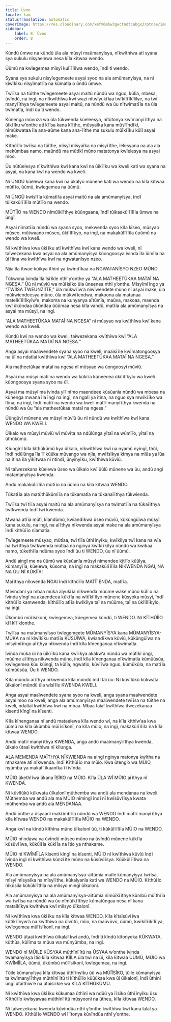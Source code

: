 ```yaml
---
title: Ũvoo
locale: kam
statusTranslation: automatic
coverImage: https://res.cloudinary.com/xmfm6mhw3gwctndtcubgx2rptnae/image/upload/v1740337243/small_cover_educacion_fundamental_a051170f1c.webp
sidebar:
    label: 8. Ũvoo
    order: 8
---
```

Kũndũ ũmwe na kũndũ ũla ala mũsyĩ maũmanyĩsya, nĩkwĩthĩwa atĩ syana sya sukulu nĩsyaelewa nesa kĩla kĩtwaa wendo.

Ũũmũ na kwĩegemea mĩsyĩ kulĩĩlĩlwa wendo, ĩndĩ ti wendo.

Syana sya sukulu nĩsyĩegemeete asyai syoo na ala amũmanyĩsya, na nĩ kĩwĩkĩku nĩsyĩmatĩĩa na kũmatĩa o ũndũ ũmwe.

Twĩĩsa na tũĩthe twĩegemeete asyai maitũ nũndũ wa nguo, kũlĩa, mbesa, ũvĩndũ, na ingĩ, na nĩkwĩthĩwa kwĩ wazi nĩtwĩyukĩĩaa twĩkĩlĩĩkĩlilye, na twĩ manyĩĩthya twĩegemeete asyai maitũ, na nũndũ wa ũu nĩtwĩmatĩĩa na ũla twĩmatĩa, ĩndĩ ũu ti wendo.

Kũnenga mũvnza wa ũla tũkwenda kũeleesya, nĩtũtonya kwĩmanyĩĩthya na ũĩkĩĩku w’onthe atĩ kĩĩsa kana kĩĩthe, mũsyaĩka kana mũsĩĩndĩkĩ, nĩmũkwataa ĩla ana-aũme kana ana-ĩĩthe ma sukulu mũĩkĩĩku kũlĩ asyai make.

Kĩthũĩĩo twĩĩsa na tũĩthe, mĩsyĩ mĩsyaĩka na mĩsyĩĩthe, ĩelesyana na ala ala mekũmbaa namo, maũndũ ma mũtĩkĩ mũno matatonya kwĩelesya na asyai moo.

Ũu nũtũelesya nĩkwĩthĩwa kwĩ kana kwĩ na ũĩkĩĩku wa kweli katĩ wa syana na asyai, na kana kwĩ na wendo wa kweli.

Nĩ ŨNGŨ kũelewa kana kwĩ na ũkalyo mũnene katĩ wa wendo na kĩla kĩtwaa mũtĩĩo, ũũmũ, kwĩegemea na ũũmũ.

Nĩ ŨNGŨ kwĩsĩĩla kũmatĩĩa asyai maitũ na ala amũmanyĩsya, ĩndĩ tũikakũlĩĩlĩla mũtĩĩo na wendo.

MŨTĨĨO na WENDO nĩmũĩkĩĩthye kũũngaana, ĩndĩ tũikaakũlĩĩlĩla ũmwe na ũngĩ.

Asyai nĩmatĩĩa nũndũ wa syana syoo, mekwenda syoo kĩla kĩseo, mũsyao mũseo, mũtwaano mũseo, ũkĩlĩlĩkyo, na ingĩ, na makakũlĩĩlĩla ũuũmũ na wendo wa kweli.

Nĩ kwĩthĩwa kwa ũkĩĩku atĩ kwĩthĩwa kwĩ kana wendo wa kweli, nĩ taĩwezekana kwa asyai na ala amũmanyĩsya kũongoosya ĩvinda ĩla ĩũmĩla na ũĩ ĩtina wa kwĩthĩwa kwĩ na ngwatanĩsyo nzeo.

Njĩa ĩla ĩtwae kũĩkya ĩthĩnĩ ya kwĩndĩkaa na NGWATANĨSYO NZEO MŨNO.

Tũkwona ĩvinda ĩla ĩsĩĩkĩe nthĩ y’onthe ya “ALA MATHEETŨKAA MATAĨ NA NGESA.” Ũũ nĩ mũvĩũ wa mũĩĩsĩko ũla ũneenea nthĩ y’onthe. Mĩsyĩmĩĩngo ya “TWĨĨSA TWEŨNZĨĨTE,” ũla mũkwĩĩw’a nĩwĩwendete mũno nĩ asyai make, ũla mũkwĩendeesya mũno, ũla mũkwĩĩendwa, makoona ala matanaa mateĩkĩlĩlĩkyĩw’e, makoma na kunyanya aĩtũmĩa, maũva, makoaa, maenda kwĩ ũkũndaa ũkũndaa ũũũmaa nesa kĩla vandũ, matĩĩa ala amũmanyĩsya na asyai ma mũsyĩ, na ingĩ.

“ALA MATHEETŨKAA MATAĨ NA NGESA” nĩ mũsyao wa kwĩthĩwa kwĩ kana wendo wa kweli.

Kũndũ kwĩ na wendo wa kweli, taĩwezekana kwĩthĩwa kwĩ “ALA MATHEETŨKAA MATAĨ NA NGESA.”

Anga asyai maaĩwendete syana syoo na kweli, maaĩsĩĩle kwĩmatongoosya na ũĩ na ndatĩaĩ kwĩthĩwa kwĩ “ALA MATHEETŨKAA MATAĨ NA NGESA.”

Ala matheetũkaa mataĩ na ngesa nĩ mũsyao wa ũongoosyĩ mũvĩũ.

Asyai ma mũsyĩ matĩ na wendo wa kũkĩĩa kũneenea ũkĩlĩlĩkyĩo wa kweli kũongoosya syana syoo na ũĩ.

Asyai ma mũsyĩ ma ĩvinda yĩĩ nĩmo maendeee kũsũanĩa nũndũ wa mbesa na kũnenga mwana ĩla ĩngĩ na ĩngĩ, na ngalĩ ya ĩtina, na nguo sya mwĩkĩĩko wa ĩtina, na ingĩ, ĩndĩ matĩĩ na wendo wa kweli matĩĩ manyĩĩthya kwenda na nũndũ wa ũu “ala matheetũkaa mataĩ na ngesa.”

Ũũngũvĩ mũnene wa mũsyĩ mũvĩũ ũu nĩ nũndũ wa kwĩthĩwa kwĩ kana WENDO WA KWELI.

Ũĩkalo wa mũsyĩ mũvĩũ wĩ mũvĩta na ndũlũnga yĩtaĩ na wũmĩĩo, yĩtaĩ na ũthũkũmũ.

Kĩungĩnĩ kĩla kĩthũkũmũ kya ũĩkalo, nĩkwĩthĩwa kwĩ na nyamũ nyingĩ, thũĩ, ĩndĩ ndũlũnga ĩla ĩĩ kũũka mũvango wa njĩa, mwĩĩsĩkya kĩmya na mĩũa ya ĩũa na ĩtina ĩla yĩkĩtwaa nĩ ntindĩ, ũnyinyĩku, kwĩthĩwa kũvĩũ.

Nĩ taĩwezekana kũelewa ũseo wa ũĩkalo kwĩ ũũlũ mũnene wa ũu, andũ angĩ matamanyĩsya kwenda.

Andũ makakũlĩĩlĩla mũtĩĩo na ũũmũ na kĩla kĩtwaa WENDO.

Tũkatĩĩa ala matũthũkũmĩĩa na tũkamatĩa na tũkanaĩĩthya tũkwĩenda.

Twĩĩsa twĩ tĩĩa asyai maitũ na ala amũmanyĩsya na twĩmatĩĩa na tũkaĩĩthya twĩkwenda ĩndĩ twĩ kwenda.

Mwana atĩĩa mũtĩ, kĩandũmũ, kwĩandĩkwa ũseo mũvĩũ, kũkũngũĩwa mũsyĩ kana sukulu, na ingĩ, na aĩĩthya nĩkwenda asyai make na ala amũmanyĩsya ĩndĩ kĩthũĩĩo nĩamatĩa.

Twĩegemeete mũsyao, mũtĩaa, twĩ tĩĩa ũthĩĩnyĩku, kwĩkĩlya twĩ kana na wĩa na twĩĩthya twĩkwenda mũtĩaa na nginya kwĩkĩĩkĩlya nũndũ wa kwĩkaa namo, tũkethĩĩa ndũma syoo ĩndĩ ũu ti WENDO, ũu nĩ ũũmũ.

Andũ aingĩ me na ũũmũ wa kũsũanĩa mũsyĩ nĩmendee kĩtĩĩo kũũlya, kũmanyĩĩa, kũelewa, kũsoma, na ingĩ na makakũlĩĩlĩla NĨKWENDA NGAI, NA NA ŨU NĨ KŨKĨĨA!

Maĩĩthya nĩkwenda NGAI ĩndĩ kĩthũĩĩo MATĨĨ ENDA, matĩĩa.

Mĩvindanĩ ya mbaa mũka aĩyukĩĩa nĩkwenda mũũme wake mũno kũlĩ o na ĩvinda yĩngĩ na akaendeea kũkĩĩa na wĩtĩkĩlĩlyo mũnene kũsyoka mũsyĩ, ĩndĩ kĩthũĩĩo kamwenda, kĩthũĩĩo atĩĩa kwĩkĩlya taĩ na mũũme, taĩ na ũkĩlĩlĩkyĩo, na ingĩ.

Ũkũmbũ mũĩĩsĩkonĩ, kwĩegemea, kũegemea kũndũ, ti WENDO. Nĩ KĨTHŨĨĨO kĩĩ kĩĩ kĩonthe.

Twĩĩsa na maũmanyĩsyo twĩegemeete MŨMANYĨSYA kana MŨMANYĨSYA-MŨKA na nĩ kĩwĩkĩku matĩĩa KŨSŨĨWA, kwĩandĩkwa kũvĩũ, kũkũngũĩwa na mĩsyĩmĩĩngo aĩĩthya nĩkwenda ĩndĩ kĩla kĩnenganaa nĩkwĩmatĩa.

Ĩvinda mũka ũĩ na ũĩkĩĩkũ kana kwĩĩkya akakw’a nũndũ wa mũtĩkĩ ũngĩ, mũũme aĩĩthya nĩkwenda mũno, ĩndĩ kĩla kĩnenganaa nĩkwĩmatĩa kũmũũsũa, kwĩegemea kũu kũingĩ, ta kũlĩa, ngwatĩo, kũvĩĩwa nguo, kũmũkũla, na matĩĩa kũmũũsũa. Ũu ti WENDO.

Kĩla mũndũ aĩĩthya nĩkwenda kĩla mũndũ ĩndĩ taĩ ũu: Nĩ kũvĩlũkũ kũkwata ũĩkalonĩ mũndũ ũla wĩsĩĩle KWENDA KWELI.

Anga asyai maaĩwendete syana syoo na kweli, anga syana maaĩwendete asyai moo na kweli, anga ala amũmanyĩsya maaĩwendete twĩĩsa na tũĩthe na kweli, ndatĩaĩ kwĩthĩwa kwĩ na mbaa. Mbaa taĩaĩ kwĩthĩwa itwezekanaa kĩsenti kĩngĩ na kĩsenti.

Kĩla kĩnenganaa nĩ andũ mataelewa kĩla wendo wĩ, na kĩla kĩthĩw’aa kwa ũũmũ na kĩla ũkũmbũ mũĩĩsĩkonĩ, na kĩla mũio, na ingĩ, makakũlĩĩlĩla na kĩla kĩtwaa WENDO.

Andũ matĩĩ manyĩĩthya KWENDA, anga andũ maaĩmanyĩĩthya kwenda, ũĩkalo ũtaaĩ kwĩthĩwa nĩ kĩlunga.

ALA MEMENDA MAĨTHYA NĨKWIENDA na aingĩ nginya matonya kwĩtha na nthakame atĩ nĩkwenda. Ĩndĩ Kĩthũĩĩo ma mũio. Kwa ũteng’o wa MŨIO, nyũmba ya makatĩ ĩkaanĩka ĩĩ ĩvĩnda.

MŨIO ũkethĩĩwa ũkana ĨSĨKO na MŨIO. Kĩla ŨLA WĨ MŨIO aĩĩthya nĩ KWENDA.

Nĩ kũvĩlũkũ kũkwata ũĩkalonĩ mũthemba wa andũ ala mendanaa na kweli. Mũthemba wa andũ ala ma MŨIO nĩmingĩ ĩndĩ nĩ kwĩsũvĩĩsya kwata mũthemba wa andũ ala MENDANAA.

Andũ onthe a ũsyaanĩ makĩĩmbĩĩa nũndũ wa WENDO ĩndĩ matĩĩ manyĩĩthya kĩla kĩtwaa WENDO na makakũlĩĩlĩla MŨIO na WENDO.

Anga kwĩ na kĩndũ kĩthĩna mũno ũĩkalonĩ ũũ, ti kũkũlĩĩlĩla MŨIO na WENDO.

MŨIO nĩ ndawa ya ũvĩndũ mũseo mũno na ũvĩndũ mũnene kũkĩĩa kũsũvĩĩwa, kũkũlĩĩa kũkĩĩa na ĩtĩo ya nthakame.

MŨIO nĩ KWĨMĨĨLA kĩsenti kĩngĩ na kĩsenti, MŨIO nĩ kwĩthĩwa kũvĩũ ĩndĩ ĩvinda ingĩ nĩ kwĩthĩwa kũnzĩĩte mũno na kũsũvĩĩsya. Kũũkũlĩĩlĩwa na WENDO.

Ala amũmanyĩsya na ala amũmanyĩsya-aĩtũmĩa maĩle kũmanyĩsya twĩĩsa, mĩsyĩ mĩsyaĩka na mĩsyĩĩthe, kũkalyanĩa katĩ wa WENDO na MŨIO. Kĩthũĩĩo nĩkũsiĩa kũkũkĩĩthĩa na mĩisyo mingĩ ũĩkalonĩ.

Ala amũmanyĩsya na ala amũmanyĩsya-aĩtũmĩa nĩmũĩkĩĩthye kũmbũ mũĩthĩĩa wa twĩĩsa na nũndũ wa ũu nĩmũĩkĩĩthye kũmatũngaa nesa nĩ kana mataĩkĩkya kwĩthĩwa kwĩ mĩisyo ũĩkalonĩ.

Nĩ kwĩthĩwa kwa ũkĩĩku na kĩla kĩtwaa WENDO, kĩla kĩtaĩsũvĩĩwa kũtĩkĩĩnyw’a na kwĩthĩwa na ũĩvũtũ, mĩio, na maũvũvũ, ũũmũ, kwĩkĩlĩĩkĩlĩlya, kwĩegemea mũĩĩsĩkonĩ, na ingĩ.

WENDO ũtaaĩ kwĩthĩwa ũĩkalaĩ kwĩ andũ, ĩndĩ ti kĩndũ kĩtonyeka KŨKWATA, kũthũa, kũlĩma ta mũua wa mũnyũmba, na ingĩ.

WENDO nĩ MŨILE KŨSYAA mũthĩnĩ ĩtũ na ŨSYAA w’onthe ĩvinda twamanyĩsya ĩtĩo kĩla kĩtwaa KĨĨLA ũla twĩ na ũĩ, kĩla kĩtwaa ŨŨMŨ, MŨIO wa KWĨMĨĨLA, ũũmũ, ũkũmbũ mũĩĩsĩkonĩ, kwĩegemea, na ingĩ.

Tũile kũmanyĩsya kĩla kĩtwaa ũthĩĩnyĩku ũũ wa MŨĨĨSĨKO, tũile kũmanyĩsya ta kwĩmanyĩĩthya mũthĩnĩ ĩtũ ti kĩthũĩĩo kũũũkaa kwa ũĩ ũĩkalonĩ, ĩndĩ ũthĩnĩ ũngĩ ũtaĩthĩw’e na ũtaĩsĩĩkĩe wa KĨLA KĨTHŨKŨMŨ.

Nĩ kwĩthĩwa kwa ũkĩĩku kũkumaa ũthĩnĩ wa ndũũ ya ĩĩsĩko ũthĩĩnyĩku ũsu. Kĩthũĩĩo kwĩsyawaa mũthĩnĩ ĩtũ mũsyoonĩ na ũtheu, kĩla kĩtwaa WENDO.

Nĩ taĩwezekana kwenda kũvĩndũa nthĩ y’onthe kwĩthĩwa kwĩ kana lalaĩ ya WENDO. Kĩthũĩĩo WENDO wĩ ĩ ĩtonya kũvĩndũa nthĩ y’onthe.


